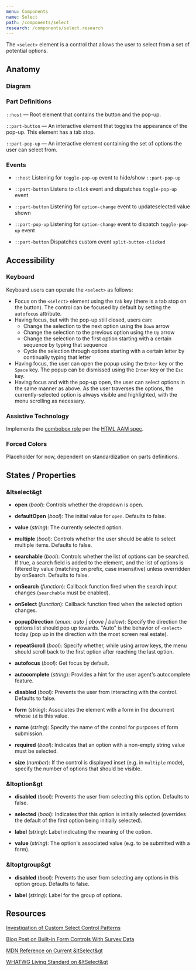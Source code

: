 ```yaml
---
menu: Components
name: Select
path: /components/select
research: /components/select.research
---
```



The `<select>` element is a control that allows the user to select from a set of potential options.

## Anatomy

### Diagram

<SelectAnatomy />

### Part Definitions

`::host` — Root element that contains the button and the pop-up.

`::part-button` — An interactive element that toggles the appearance of the pop-up. This element has a tab stop.

`::part-pop-up` — An interactive element containing the set of options the user can select from.

### Events

- `::host` Listening for `toggle-pop-up` event to hide/show `::part-pop-up`

- `::part-button` Listens to `click` event and dispatches `toggle-pop-up` event

- `::part-button` Listening for `option-change` event to updateselected value shown

- `::part-pop-up` Listening for `option-change` event to dispatch `toggle-pop-up` event

- `::part-button` Dispatches custom event `split-button-clicked`

## Accessibility

### Keyboard

Keyboard users can operate the `<select>` as follows:

- Focus on the `<select>` element using the `Tab` key (there is a tab stop on the button). The control can be
  focused by default by setting the `autofocus` attribute.
- Having focus, but with the pop-up still closed, users can:
  - Change the selection to the next option using the `Down` arrow
  - Change the selection to the previous option using the `Up` arrow
  - Change the selection to the first option starting with a certain sequence by typing that sequence
  - Cycle the selection through options starting with a certain letter by continually typing that letter
- Having focus, the user can open the popup using the `Enter` key or the `Space` key. The popup can be dismissed using
  the `Enter` key or the `Esc` key.
- Having focus and with the pop-up open, the user can select options in the same manner as above. As the user traverses
  the options, the currently-selected option is always visible and highlighted, with the menu scrolling as necessary.

### Assistive Technology

Implements the [combobox role](https://www.w3.org/TR/core-aam-1.1/#role-map-combobox) per the
[HTML AAM spec](https://www.w3.org/TR/html-aam-1.0/#html-element-role-mappings).

### Forced Colors

Placeholder for now, dependent on standardization on parts definitions.

## States / Properties

### &ltselect&gt

- **open** (_bool_): Controls whether the dropdown is open.

- **defaultOpen** (_bool_): The initial value for `open`. Defaults to false.

- **value** (_string_): The currently selected option.

- **multiple** (_bool_): Controls whether the user should be able to select multiple items. Defaults to false.

- **searchable** (_bool_): Controls whether the list of options can be searched. If true, a search field is added to
  the element, and the list of options is filtered by value (matching on prefix, case insensitive) unless
  overridden by onSearch. Defaults to false.

- **onSearch** (_function_): Callback function fired when the search input changes (`searchable` must be enabled).

- **onSelect** (_function_): Callback function fired when the selected option changes.

- **popupDirection** (_enum: auto | above | below_): Specify the direction the options list should pop up towards.
  "Auto" is the behavior of `<select>` today (pop up in the direction with the most screen real estate).

- **repeatScroll** (_bool_): Specify whether, while using arrow keys, the menu should scroll back to the first option
  after reaching the last option.

- **autofocus** (_bool_): Get focus by default.

- **autocomplete** (_string_): Provides a hint for the user agent's autocomplete feature.

- **disabled** (_bool_): Prevents the user from interacting with the control. Defaults to false.

- **form** (_string_): Associates the element with a form in the document whose `id` is this value.

- **name** (_string_): Specify the name of the control for purposes of form submission.

- **required** (_bool_): Indicates that an option with a non-empty string value must be selected.

- **size** (_number_): If the control is displayed inset (e.g. in `multiple` mode), specify the number of options
  that should be visible.

### &ltoption&gt

- **disabled** (_bool_): Prevents the user from selecting this option. Defaults to false.

- **selected** (_bool_): Indicates that this option is initially selected (overrides the default of the
  first option being initially selected).

- **label** (_string_): Label indicating the meaning of the option.

- **value** (_string_): The option's associated value (e.g. to be submitted with a form).

### &ltoptgroup&gt

- **disabled** (_bool_): Prevents the user from selecting any options in this option group. Defaults to false.

- **label** (_string_): Label for the group of options.

## Resources

[Investigation of Custom Select Control Patterns](https://github.com/WICG/open-ui/blob/master/platform/select/investigations/use-cases.md)

[Blog Post on Built-in Form Controls With Survey Data](http://www.gwhitworth.com/blog/2019/07/form-controls-components/)

[MDN Reference on Current &ltSelect&gt](https://developer.mozilla.org/en-US/docs/Web/HTML/Element/select)

[WHATWG Living Standard on &ltSelect&gt](https://html.spec.whatwg.org/multipage/form-elements.html#the-select-element)

